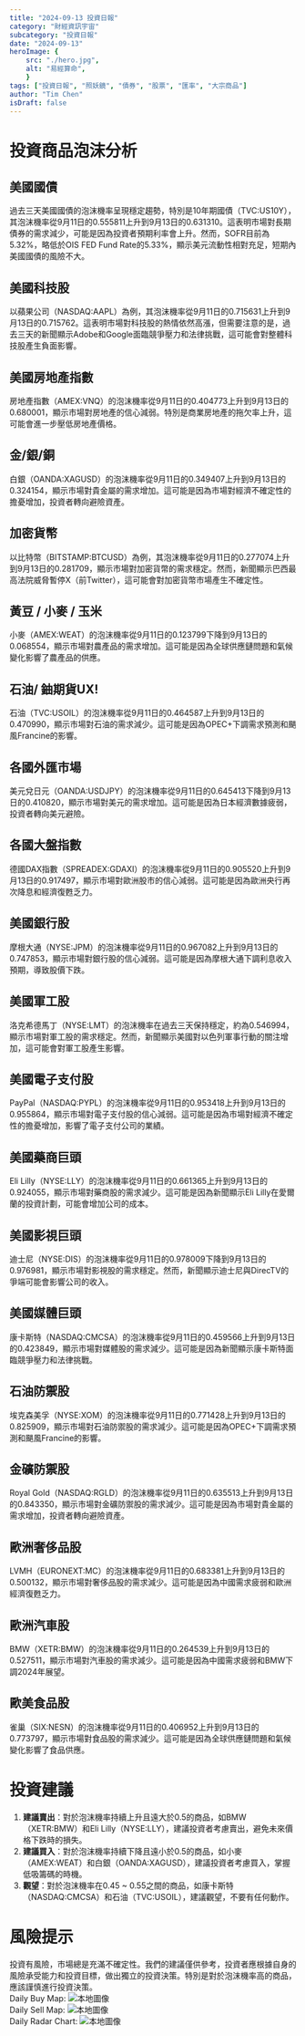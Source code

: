 ```yaml
---
title: "2024-09-13 投資日報"
category: "財經資訊宇宙"
subcategory: "投資日報"
date: "2024-09-13"
heroImage: {
    src: "./hero.jpg",
    alt: "易經算命",
    }
tags: ["投資日報", "照妖鏡", "債券", "股票", "匯率", "大宗商品"]
author: "Tim Chen"
isDraft: false
---
```

# 投資商品泡沫分析

## 美國國債
過去三天美國國債的泡沫機率呈現穩定趨勢，特別是10年期國債（TVC:US10Y），其泡沫機率從9月11日的0.555811上升到9月13日的0.631310。這表明市場對長期債券的需求減少，可能是因為投資者預期利率會上升。然而，SOFR目前為5.32%，略低於OIS FED Fund Rate的5.33%，顯示美元流動性相對充足，短期內美國國債的風險不大。

## 美國科技股
以蘋果公司（NASDAQ:AAPL）為例，其泡沫機率從9月11日的0.715631上升到9月13日的0.715762。這表明市場對科技股的熱情依然高漲，但需要注意的是，過去三天的新聞顯示Adobe和Google面臨競爭壓力和法律挑戰，這可能會對整體科技股產生負面影響。

## 美國房地產指數
房地產指數（AMEX:VNQ）的泡沫機率從9月11日的0.404773上升到9月13日的0.680001，顯示市場對房地產的信心減弱。特別是商業房地產的拖欠率上升，這可能會進一步壓低房地產價格。

## 金/銀/銅
白銀（OANDA:XAGUSD）的泡沫機率從9月11日的0.349407上升到9月13日的0.324154，顯示市場對貴金屬的需求增加。這可能是因為市場對經濟不確定性的擔憂增加，投資者轉向避險資產。

## 加密貨幣
以比特幣（BITSTAMP:BTCUSD）為例，其泡沫機率從9月11日的0.277074上升到9月13日的0.281709，顯示市場對加密貨幣的需求穩定。然而，新聞顯示巴西最高法院威脅暫停X（前Twitter），這可能會對加密貨幣市場產生不確定性。

## 黃豆 / 小麥 / 玉米
小麥（AMEX:WEAT）的泡沫機率從9月11日的0.123799下降到9月13日的0.068554，顯示市場對農產品的需求增加。這可能是因為全球供應鏈問題和氣候變化影響了農產品的供應。

## 石油/ 鈾期貨UX!
石油（TVC:USOIL）的泡沫機率從9月11日的0.464587上升到9月13日的0.470990，顯示市場對石油的需求減少。這可能是因為OPEC+下調需求預測和颶風Francine的影響。

## 各國外匯市場
美元兌日元（OANDA:USDJPY）的泡沫機率從9月11日的0.645413下降到9月13日的0.410820，顯示市場對美元的需求增加。這可能是因為日本經濟數據疲弱，投資者轉向美元避險。

## 各國大盤指數
德國DAX指數（SPREADEX:GDAXI）的泡沫機率從9月11日的0.905520上升到9月13日的0.917497，顯示市場對歐洲股市的信心減弱。這可能是因為歐洲央行再次降息和經濟復甦乏力。

## 美國銀行股
摩根大通（NYSE:JPM）的泡沫機率從9月11日的0.967082上升到9月13日的0.747853，顯示市場對銀行股的信心減弱。這可能是因為摩根大通下調利息收入預期，導致股價下跌。

## 美國軍工股
洛克希德馬丁（NYSE:LMT）的泡沫機率在過去三天保持穩定，約為0.546994，顯示市場對軍工股的需求穩定。然而，新聞顯示美國對以色列軍事行動的關注增加，這可能會對軍工股產生影響。

## 美國電子支付股
PayPal（NASDAQ:PYPL）的泡沫機率從9月11日的0.953418上升到9月13日的0.955864，顯示市場對電子支付股的信心減弱。這可能是因為市場對經濟不確定性的擔憂增加，影響了電子支付公司的業績。

## 美國藥商巨頭
Eli Lilly（NYSE:LLY）的泡沫機率從9月11日的0.661365上升到9月13日的0.924055，顯示市場對藥商股的需求減少。這可能是因為新聞顯示Eli Lilly在愛爾蘭的投資計劃，可能會增加公司的成本。

## 美國影視巨頭
迪士尼（NYSE:DIS）的泡沫機率從9月11日的0.978009下降到9月13日的0.976981，顯示市場對影視股的需求穩定。然而，新聞顯示迪士尼與DirecTV的爭端可能會影響公司的收入。

## 美國媒體巨頭
康卡斯特（NASDAQ:CMCSA）的泡沫機率從9月11日的0.459566上升到9月13日的0.423849，顯示市場對媒體股的需求減少。這可能是因為新聞顯示康卡斯特面臨競爭壓力和法律挑戰。

## 石油防禦股
埃克森美孚（NYSE:XOM）的泡沫機率從9月11日的0.771428上升到9月13日的0.825909，顯示市場對石油防禦股的需求減少。這可能是因為OPEC+下調需求預測和颶風Francine的影響。

## 金礦防禦股
Royal Gold（NASDAQ:RGLD）的泡沫機率從9月11日的0.635513上升到9月13日的0.843350，顯示市場對金礦防禦股的需求減少。這可能是因為市場對貴金屬的需求增加，投資者轉向避險資產。

## 歐洲奢侈品股
LVMH（EURONEXT:MC）的泡沫機率從9月11日的0.683381上升到9月13日的0.500132，顯示市場對奢侈品股的需求減少。這可能是因為中國需求疲弱和歐洲經濟復甦乏力。

## 歐洲汽車股
BMW（XETR:BMW）的泡沫機率從9月11日的0.264539上升到9月13日的0.527511，顯示市場對汽車股的需求減少。這可能是因為中國需求疲弱和BMW下調2024年展望。

## 歐美食品股
雀巢（SIX:NESN）的泡沫機率從9月11日的0.406952上升到9月13日的0.773797，顯示市場對食品股的需求減少。這可能是因為全球供應鏈問題和氣候變化影響了食品供應。

# 投資建議

1. **建議賣出**：對於泡沫機率持續上升且遠大於0.5的商品，如BMW（XETR:BMW）和Eli Lilly（NYSE:LLY），建議投資者考慮賣出，避免未來價格下跌時的損失。
2. **建議買入**：對於泡沫機率持續下降且遠小於0.5的商品，如小麥（AMEX:WEAT）和白銀（OANDA:XAGUSD），建議投資者考慮買入，掌握低吸籌碼的時機。
3. **觀望**：對於泡沫機率在0.45 ~ 0.55之間的商品，如康卡斯特（NASDAQ:CMCSA）和石油（TVC:USOIL），建議觀望，不要有任何動作。

# 風險提示

投資有風險，市場總是充滿不確定性。我們的建議僅供參考，投資者應根據自身的風險承受能力和投資目標，做出獨立的投資決策。特別是對於泡沫機率高的商品，應該謹慎進行投資決策。
<br />
Daily Buy Map:
![本地圖像](./buyMap.svg)
<br />
Daily Sell Map:
![本地圖像](./sellMap.svg)
<br />
Daily Radar Chart:
![本地圖像](./radar.svg)
<br />
